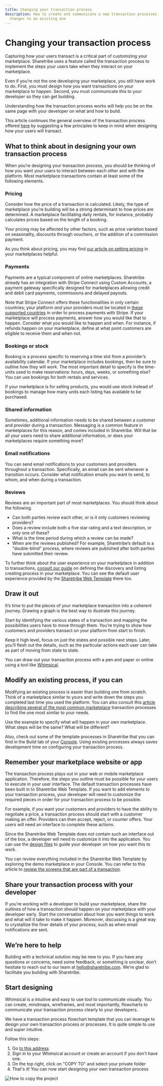 ```yaml
---
title: Changing your transaction process
description: How to create and communicate a new transaction processes or make
  changes to an existing one
---
```


# Changing your transaction process

Capturing how your users transact is a critical part of customizing your
marketplace. Sharetribe uses a feature called the transaction process to
implement the steps your users take when they interact on your
marketplace.

Even if you’re not the one developing your marketplace, you still have
work to do. First, you must design how you want transactions on your
marketplace to happen. Second, you must communicate this to your
developer so they can get building.

Understanding how the transaction process works will help you be on the
same page with your developer on what and how to build.

This article continues the general overview of the transaction process
offered [here](/concepts/transaction-process/) by suggesting a few
principles to keep in mind when designing how your users will transact.

## What to think about in designing your own transaction process

When you’re designing your transaction process, you should be thinking
of how you want your users to interact between each other and with the
platform. Most marketplace transactions contain at least some of the
following elements.

### Pricing

Consider how the price of a transaction is calculated. Likely, the type
of marketplace you’re building will be a strong determinant to how
prices are determined. A marketplace facilitating daily rentals, for
instance, probably calculates prices based on the length of a booking.

Your pricing may be affected by other factors, such as price variation
based on seasonality, discounts through vouchers, or the addition of a
commission payment.

As you think about pricing, you may find
[our article on setting pricing](https://www.sharetribe.com/academy/how-to-set-pricing-in-your-marketplace/)
in your marketplaces helpful.

### Payments

Payments are a typical component of online marketplaces. Sharetribe
already has an integration with Stripe Connect using Custom Accounts, a
payment gateway specifically designed for marketplaces allowing credit
and debit card payments, commissions and delayed payouts.

Note that Stripe Connect offers these functionalities in only certain
countries; your platform _and_ your providers must be located in
[these supported countries](https://stripe.com/docs/connect/custom-accounts#requirements)
in order to process payments with Stripe. If your marketplace will
process payments, answer how you would like that to happen. Consider
what you would like to happen and when. For instance, if refunds happen
on your marketplace, define at what point customers are eligible to
receive them and when not.

### Bookings or stock

Booking is a process specific to reserving a time slot from a provider’s
availability calendar. If your marketplace includes bookings, then be
sure to outline how they will work. The most important detail to specify
is the time-units used to make reservations: hours, days, weeks, or
something else? You can use bookings for both rentals and services.

If your marketplace is for selling products, you would use stock instead
of bookings to manage how many units each listing has available to be
purchased.

### Shared information

Sometimes, additional information needs to be shared between a customer
and provider during a transaction. Messaging is a common feature in
marketplaces for this reason, and comes included in Sharetribe. Will
that be all your users need to share additional information, or does
your marketplaces require something more?

### Email notifications

You can send email notifications to your customers and providers
throughout a transaction. Specifically, an email can be sent whenever a
transition occurs. Consider what notification emails you want to send,
to whom, and when during a transaction.

### Reviews

Reviews are an important part of most marketplaces. You should think
about the following.

- Can both parties review each other, or is it only customers reviewing
  providers?
- Does a review include both a five star rating and a text description,
  or only one of these?
- What is the time period during which a review can be made?
- When are the reviews published? For example, Sharetribe’s default is a
  "double-blind" process, where reviews are published after both parties
  have submitted their review.

To further think about the user experience on your marketplace in
addition to transactions,
[consult our guide](/design-toolkit/what-are-user-journeys/) on defining
the discovery and listing creating process in your marketplace. You can
see the default user experience provided by the
[Sharetribe Web Template](/template/sharetribe-web-template/) there too.

## Draw it out

It’s time to put the pieces of your marketplace transaction into a
coherent journey. Drawing a graph is the best way to illustrate this
journey.

Start by identifying the various states of a transaction and mapping the
possibilities users have to move through them. You’re trying to show how
customers and providers transact on your platform from start to finish.

Keep it high level, focus on just the states and possible next steps.
Later, you’ll flesh out the details, such as the particular actions each
user can take as part of moving from state to state.

You can draw out your transaction process with a pen and paper or online
using a tool like
[Whimsical](/concepts/change-transaction-process/#start-designing).

## Modify an existing process, if you can

Modifying an existing process is easier than building one from scratch.
Think of a marketplace similar to yours and write down the steps you
completed last time you used the platform. You can also consult this
[article describing several of the most common marketplace](https://www.sharetribe.com/academy/design-booking-flow-service-marketplace/)
transaction processes to find the one most similar to your needs.

Use the example to specify what will happen in your own marketplace.
What steps will be the same? What will be different?

Also, check out some of the template processes in Sharetribe that you
can find in the Build tab of your
[Console](https://console.sharetribe.com/). Using existing processes
always saves development time on configuring your transaction process.

## Remember your marketplace website or app

The transaction process plays out in your web or mobile marketplace
application. Therefore, the steps you outline must be possible for your
users to execute in your user interface. The default transaction
processes have been built in to Sharetribe Web Template. If you want to
add elements to your transaction process, your developer will need to
customize the required pieces in order for your transaction process to
be possible.

For example, if you want your customers and providers to have the
ability to negotiate a price, a transaction process should start with a
customer making an offer. Providers can then accept, reject, or counter
offers. Your users will need an interface to complete these actions.

Since the Sharetribe Web Template does not contain such an interface out
of the box, a developer will need to customize it into the application.
You can use the [design files](/design-toolkit/design-files/) to guide
your developer on how you want this to work.

You can review everything included in the Sharetribe Web Template by
exploring the demo marketplace in your Console. You can refer to this
article to
[review the screens that are part of a transaction](/design-toolkit/your-user-journey-a-guide/#transaction-process).

## Share your transaction process with your developer

If you’re working with a developer to build your marketplace, share the
outlines of how a transaction should happen on your marketplace with
your developer early. Start the conversation about how you want things
to work and what will it take to make it happen. Moreover, discussing is
a great way to crystallize the finer details of your process, such as
when email notifications are sent.

## We’re here to help

Building with a technical solution may be new to you. If you have any
questions or concerns, need some feedback, or something is unclear,
don’t hesitate to reach out to our team at hello@sharetribe.com. We’re
glad to facilitate you building with Sharetribe.

## Start designing

Whimsical is a intuitive and easy to use tool to communicate visually.
You can create, mindmaps, wireframes, and most importantly, flowcharts
to communicate your transaction process clearly to your developers.

We have a transaction process flowchart template that you can leverage
to design your own transaction process or processes. It is quite simple
to use and super intuitive.

Follow this steps:

1. Go
   [to this address](https://whimsical.com/flex-default-transaction-process-GDRUyuF7M5nMSte6rfwNuc)
2. Sign in to your Whimsical account or create an account if you don't
   have one.
3. On the top right, click on "COPY TO" and select your private folder
4. That's it! You can now start designing your own transaction process

![How to copy the project](./copy-whimsical-project.png)

